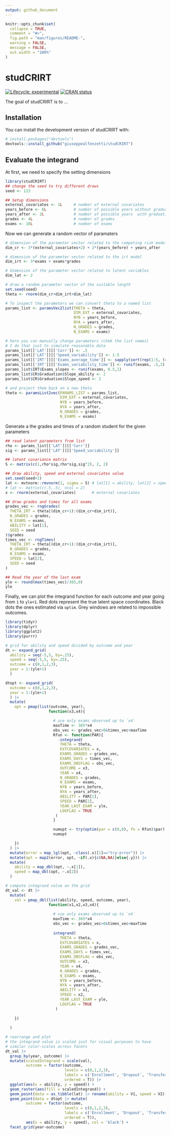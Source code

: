 ```yaml
---
output: github_document
---
```


<!-- README.md is generated from README.Rmd. Please edit that file -->

```r
knitr::opts_chunk$set(
  collapse = TRUE,
  comment = "#>",
  fig.path = "man/figures/README-",
  warning = FALSE,
  message = FALSE,
  out.width = "100%"
)
```

# studCRIRT

<!-- badges: start -->
[![Lifecycle: experimental](https://img.shields.io/badge/lifecycle-experimental-orange.svg)](https://lifecycle.r-lib.org/articles/stages.html#experimental)
[![CRAN status](https://www.r-pkg.org/badges/version/studCRIRT)](https://CRAN.R-project.org/package=studCRIRT)
<!-- badges: end -->

The goal of studCRIRT is to ...

## Installation

You can install the development version of studCRIRT with:

``` r
# install.packages("devtools")
devtools::install_github("giuseppealfonzetti/studCRIRT")
```

## Evaluate the integrand

At first, we need to specify the setting dimensions

```r
library(studCRIRT)
## change the seed to try different draws
seed <- 123

## Setup dimensions
external_covariates <- 1L     # number of external covariates
years_before <- 6L            # number of possible years without graduation risk
years_after <- 2L             # number of possible years  with graduation risk
grades <- 4L                  # number of grades
exams <- 10L                  # number of exams
```

Now we can generate a random vector of paramaters
```r

# dimension of the parameter vector related to the competing risk model
dim_cr <- 3*(external_covariates+2) + 2*(years_before) + years_after 

# dimension of the parameter vector related to the irt model
dim_irt <- 3*exams + exams*grades

# dimension of the parameter vector related to latent variables
dim_lat <- 2

# draw a random parameter vector of the suitable length
set.seed(seed)
theta <- rnorm(dim_cr+dim_irt+dim_lat)

# To inspect the parameters we can convert theta to a named list
params_list <- paramsVec2list(THETA = theta,
                              DIM_EXT = external_covariates,
                              NYB = years_before,
                              NYA = years_after,
                              N_GRADES = grades,
                              N_EXAMS = exams)

# here you can manually change parameters (chek the list names)
# I do that just to simulate reasonable data
params_list[['LAT']][['Corr']] <- .5
params_list[['LAT']][['Speed_variability']] <- 1.5
params_list[['IRT']][['Exams_average_time']] <- sapply(sort(rep(1:5, (round(exams/6)+1)))[1:exams], function(x) log(x*180))
params_list[['IRT']][['Exams_variability_time']] <- runif(exams, .5,2)
params_list$IRT$Exams_slopes <- runif(exams, 0.5,1)
params_list$CR$Graduation$Slope_ability <- 2
params_list$CR$Graduation$Slope_speed <- 2

# and project them back on a new theta
theta <- paramsList2vec(PARAMS_LIST = params_list,
                        DIM_EXT = external_covariates,
                        NYB = years_before,
                        NYA = years_after,
                        N_GRADES = grades,
                        N_EXAMS = exams)
```

Generate a the grades and times of a random student for the given parameters
```r

## read latent parameters from list
rho <- params_list[['LAT']][['Corr']]
sig <- params_list[['LAT']][['Speed_variability']]

## latent covariance matrix
S <- matrix(c(1,rho*sig,rho*sig,sig^2), 2, 2)

## draw ability, speed and external covariates value 
set.seed(seed+2)
lat <- mvtnorm::rmvnorm(1, sigma = S) # lat[1] = ability, lat[2] = speed
# lat <- matrix(c(.5,.5), ncol = 2)
x <- rnorm(external_covariates)       # external covariates

## draw grades and times for all exams
grades_vec <- rngGrades(
  THETA_IRT = theta[(dim_cr+1):(dim_cr+dim_irt)],
  N_GRADES = grades,
  N_EXAMS = exams,
  ABILITY = lat[1],
  SEED = seed
)$grades
times_vec <- rngTimes(
  THETA_IRT = theta[(dim_cr+1):(dim_cr+dim_irt)],
  N_GRADES = grades,
  N_EXAMS = exams,
  SPEED = lat[2],
  SEED = seed
)

## Read the year of the last exam
yle <- round(max(times_vec)/365,0)
yle
```

Finally, we can plot the integrand function for each outcome and year going from `1` to `yle+1`. Red dots represent the true latent space coordinates. Black dots the ones estimated via `optim`. Grey windows are related to impossible outcomes.
```r
library(tidyr)
library(dplyr)
library(ggplot2)
library(purrr)

# grid for ability and speed divided by outcome and year
dt <- expand_grid(
  ability = seq(-5,5, by=.25),
  speed = seq(-5,5, by=.25),
  outcome = c(0,1,2,3),
  year = 1:(yle+1)
  )

dtopt <- expand_grid(
  outcome = c(0,1,2,3),
  year = 1:(yle+1)
  ) |> 
  mutate(
    opt = pmap(list(outcome, year),
                   function(x3,x4){

                     # use only exams observed up to `x4`
                     maxTime <- 365*x4
                     obs_vec <- grades_vec>0&times_vec<maxTime
                     Rfun <- function(PAR){
                       -integrand(
                        THETA = theta,
                        EXTCOVARIATES = x,
                        EXAMS_GRADES = grades_vec,
                        EXAMS_DAYS = times_vec,
                        EXAMS_OBSFLAG = obs_vec,
                        OUTCOME = x3,
                        YEAR = x4,
                        N_GRADES = grades,
                        N_EXAMS = exams,
                        NYB = years_before,
                        NYA = years_after,
                        ABILITY = PAR[1],
                        SPEED = PAR[2],
                        YEAR_LAST_EXAM = yle,
                        LOGFLAG = TRUE
                      )
                     }

                     numopt <- try(optim(par = c(0,0), fn = Rfun)$par)
                     numopt

    })
  ) |> 
  mutate(error = map_lgl(opt, ~class(.x)[1]=="try-error")) |> 
  mutate(opt = map2(error, opt, ~if(.x){c(NA,NA)}else{.y})) |> 
  mutate(
    ability = map_dbl(opt, ~.x[1]),
    speed = map_dbl(opt, ~.x[2])
  )

# compute integrand value on the grid
dt_val <- dt |>
  mutate(
    val = pmap_dbl(list(ability, speed, outcome, year),
                   function(x1,x2,x3,x4){
                     
                     # use only exams observed up to `x4`
                     maxTime <- 365*x4
                     obs_vec <- grades_vec>0&times_vec<maxTime
                     
                     integrand(
                        THETA = theta,
                        EXTCOVARIATES = x,
                        EXAMS_GRADES = grades_vec,
                        EXAMS_DAYS = times_vec,
                        EXAMS_OBSFLAG = obs_vec,
                        OUTCOME = x3,
                        YEAR = x4,
                        N_GRADES = grades,
                        N_EXAMS = exams,
                        NYB = years_before,
                        NYA = years_after,
                        ABILITY = x1,
                        SPEED = x2,
                        YEAR_LAST_EXAM = yle,
                        LOGFLAG = TRUE
                      )
      
    })
    
  )

# rearrange and plot
# the integrand value is scaled just for visual purposes to have 
# similar color-scales across facets
dt_val |>
  group_by(year, outcome) |>
  mutate(scaledIntegrand = scale(val),
         outcome = factor(outcome,
                          levels = c(0,1,2,3),
                          labels = c('Enrollment', 'Dropout', 'Transfer', 'Graduation'), 
                          ordered = T)) |>
  ggplot(aes(x = ability, y = speed)) +
  geom_raster(aes(fill = scaledIntegrand)) +
  geom_point(data = as_tibble(lat) |> rename(ability = V1, speed = V2), col = 'red')+
  geom_point(data = dtopt |> mutate(
         outcome = factor(outcome,
                          levels = c(0,1,2,3),
                          labels = c('Enrollment', 'Dropout', 'Transfer', 'Graduation'), 
                          ordered = T)), 
         aes(x = ability, y = speed), col = 'black') +
  facet_grid(year~outcome)
```




